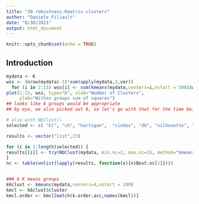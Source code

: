 ```yaml
---
title: "30.robustness.Kmatrix.clusters"
author: "Daniele Filiault"
date: "8/30/2021"
output: html_document
---
```


```r
knitr::opts_chunk$set(echo = TRUE)
```

## Introduction

```r


mydata <- K
wss <- (nrow(mydata)-1)*sum(apply(mydata,2,var))
  for (i in 2:15) wss[i] <- sum(kmeans(mydata,centers=i,nstart = 500)$withinss)
plot(1:15, wss, type="b", xlab="Number of Clusters",
     ylab="Within groups sum of squares")
## looks like 6 groups would be appropriate
## by eye, we also picked out 6, so let's go with that for the time being.

# also with NbClust()
selected <- c( "kl", "ch", "hartigan",  "cindex", "db", "silhouette", "duda", "pseudot2", "beale", "ratkowsky", "ball", "ptbiserial", "gap", "frey", "mcclain", "gamma", "gplus", "tau", "dunn", "hubert", "sdindex", "dindex", "sdbw") # the specific indices i can use-total number=23

results <- vector("list",23)

for (i in 1:length(selected)) {
results[[i]] <- try(NbClust(mydata, min.nc=2, max.nc=15, method="kmeans", index=selected[i]))
}
nc <- table(unlist(lapply(results, function(x){x$Best.nc[1]})))


### 6 K means groups
k6clust <- kmeans(mydata,centers=4,nstart = 100)
kmcl <- k6clust$cluster
kmcl.order <- kmcl[match(k.order.acc,names(kmcl))]




```